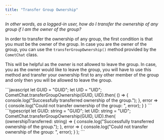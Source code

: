 ```yaml
---
title: "Transfer Group Ownership"
---
```




*In other words, as a logged-in user, how do I transfer the ownership of any group if I am the owner of the group?*

In order to transfer the ownership of any group, the first condition is that you must be the owner of the group. In case you are the owner of the group, you can use the `transferGroupOwnership()` method provided by the `CometChat` class.

This will be helpful as the owner is not allowed to leave the group. In case, you as the owner would like to leave the group, you will have to use this method and transfer your ownership first to any other member of the group and only then you will be allowed to leave the group.

<Tabs>
<Tab title="JavaScript">
```javascript
let GUID = "GUID";
let UID = "UID";
CometChat.transferGroupOwnership(GUID, UID).then(
    () => {
        console.log("Successfully transferred ownership of the group.");
    }, error => {
        console.log("Could not transfer ownership of the group: ", error);
    }
)
```

</Tab>

<Tab title="TypeScript">
```typescript
let GUID: string = "GUID";
let UID: string = "UID";
CometChat.transferGroupOwnership(GUID, UID).then(
    (ownershipTransferred: string) => {
        console.log("Successfully transferred ownership of the group.");
    }, error => {
        console.log("Could not transfer ownership of the group: ", error);
    }
);
```

</Tab>

</Tabs>
